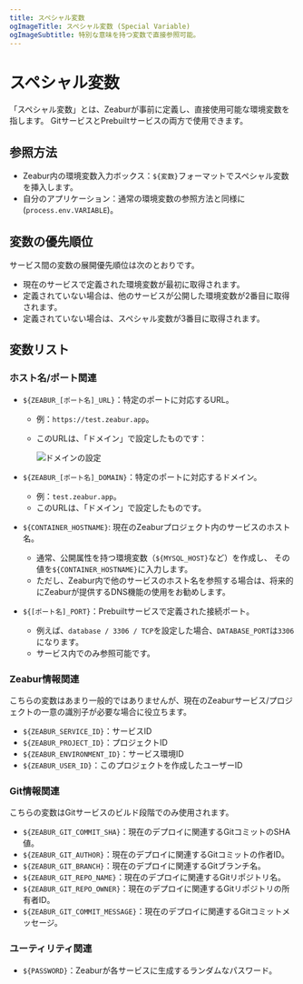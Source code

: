 ```yaml
---
title: スペシャル変数
ogImageTitle: スペシャル変数 (Special Variable)
ogImageSubtitle: 特別な意味を持つ変数で直接参照可能。
---
```


# スペシャル変数

「スペシャル変数」とは、Zeaburが事前に定義し、直接使用可能な環境変数を指します。
GitサービスとPrebuiltサービスの両方で使用できます。

## 参照方法

- Zeabur内の環境変数入力ボックス：`${変数}`フォーマットでスペシャル変数を挿入します。
- 自分のアプリケーション：通常の環境変数の参照方法と同様に (`process.env.VARIABLE`)。

## 変数の優先順位

サービス間の変数の展開優先順位は次のとおりです。

- 現在のサービスで定義された環境変数が最初に取得されます。
- 定義されていない場合は、他のサービスが公開した環境変数が2番目に取得されます。
- 定義されていない場合は、スペシャル変数が3番目に取得されます。

## 変数リスト

### ホスト名/ポート関連

- `${ZEABUR_[ポート名]_URL}`：特定のポートに対応するURL。
  - 例：`https://test.zeabur.app`。
  - このURLは、「ドメイン」で設定したものです：

    ![ドメインの設定](/deploy/special-variables/domain-port-customization.png)

- `${ZEABUR_[ポート名]_DOMAIN}`：特定のポートに対応するドメイン。
  - 例：`test.zeabur.app`。
  - このURLは、「ドメイン」で設定したものです。
- `${CONTAINER_HOSTNAME}`: 現在のZeaburプロジェクト内のサービスのホスト名。
    - 通常、公開属性を持つ環境変数（`${MYSQL_HOST}`など）を作成し、
      その値を`${CONTAINER_HOSTNAME}`に入力します。
    - ただし、Zeabur内で他のサービスのホスト名を参照する場合は、将来的にZeaburが提供するDNS機能の使用をお勧めします。
- `${[ポート名]_PORT}`：Prebuiltサービスで定義された接続ポート。
    - 例えば、`database / 3306 / TCP`を設定した場合、`DATABASE_PORT`は`3306`になります。
    - サービス内でのみ参照可能です。

### Zeabur情報関連

こちらの変数はあまり一般的ではありませんが、現在のZeaburサービス/プロジェクトの一意の識別子が必要な場合に役立ちます。


- `${ZEABUR_SERVICE_ID}`：サービスID
- `${ZEABUR_PROJECT_ID}`：プロジェクトID
- `${ZEABUR_ENVIRONMENT_ID}`：サービス環境ID
- `${ZEABUR_USER_ID}`：このプロジェクトを作成したユーザーID

### Git情報関連

こちらの変数はGitサービスのビルド段階でのみ使用されます。

- `${ZEABUR_GIT_COMMIT_SHA}`：現在のデプロイに関連するGitコミットのSHA値。
- `${ZEABUR_GIT_AUTHOR}`：現在のデプロイに関連するGitコミットの作者ID。
- `${ZEABUR_GIT_BRANCH}`：現在のデプロイに関連するGitブランチ名。
- `${ZEABUR_GIT_REPO_NAME}`：現在のデプロイに関連するGitリポジトリ名。
- `${ZEABUR_GIT_REPO_OWNER}`：現在のデプロイに関連するGitリポジトリの所有者ID。
- `${ZEABUR_GIT_COMMIT_MESSAGE}`：現在のデプロイに関連するGitコミットメッセージ。

### ユーティリティ関連

- `${PASSWORD}`：Zeaburが各サービスに生成するランダムなパスワード。